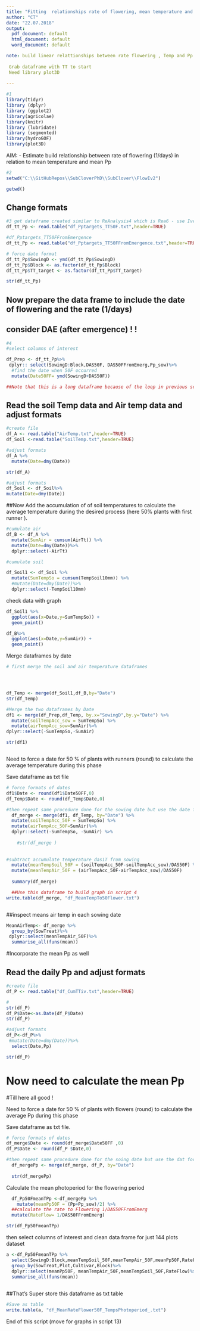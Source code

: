 ```yaml
---
title: "Fitting  relationships rate of flowering, mean temperature and mean Pp  "
author: "CT"
date: "22.07.2018"
output:
  pdf_document: default
  html_document: default
  word_document: default

note: build linear relattionships between rate flowering , Temp and Pp as per Evans 1992 and Nori 2014.
  
 Grab dataframe with TT to start 
 Need library plot3D 
 
---
```


```r
#1
library(tidyr)
library (dplyr)
library (ggplot2)
library(agricolae)
library(knitr)
library (lubridate)
library (segmented)
library(hydroGOF)
library(plot3D)

```
 
AIM:
- Estimate build relationship between rate of  flowering (1/days)  in relation to mean temperature and mean Pp


```r
#2
setwd("C:\\GitHubRepos\\SubCloverPhD\\SubClover\\FlowIv2")

getwd()


```
## Change formats 

```r
#3 get dataframe created similar to ReAnalysis4 which is Rea6 - use Iversen DAS50Flwoering data
df_tt_Pp <- read.table("df_Pptargets_TT50F.txt",header=TRUE) 

#df_Pptargets_TT50FFromEmergence
df_tt_Pp <- read.table("df_Pptargets_TT50FFromEmergence.txt",header=TRUE)

# force date format
df_tt_Pp$SowingD <- ymd(df_tt_Pp$SowingD)
df_tt_Pp$Block <- as.factor(df_tt_Pp$Block)
df_tt_Pp$TT_target <- as.factor(df_tt_Pp$TT_target)

str(df_tt_Pp)


```


## Now prepare the data frame to include the date of flowering and the rate (1/days)
## consider DAE (after emergence) ! ! 

```r
#4
#select columns of interest 

df_Prep <- df_tt_Pp%>%
 dplyr:: select(SowingD:Block,DAS50F, DAS50FFromEmerg,Pp_sow)%>%
  #find the date when 50F occurred  
  mutate(Date50FF= ymd(SowingD+DAS50F))

##Note that this is a long dataframe because of the loop in previous script (that's why so many lines FIX ME ...make it only 144 lines)
```

## Read the soil Temp data and Air temp data and  adjust formats 

```r

#create file
df_A <- read.table("AirTemp.txt",header=TRUE)
df_Soil <-read.table("SoilTemp.txt",header=TRUE)

#adjust formats
df_A %>%
  mutate(Date=dmy(Date))

str(df_A)

#adjust formats
df_Soil <- df_Soil%>%
mutate(Date=dmy(Date))


```


##Now Add the accumulation of of soil temperatures to calculate the average temperature during the desired process (here 50% plants with first runner ). 

```r
#cumulate air
df_B <- df_A %>%
  mutate(SumAir = cumsum(AirTt)) %>%
  mutate(Date=dmy(Date))%>%
  dplyr::select(-AirTt)

#cumulate soil

df_Soil1 <- df_Soil %>%
  mutate(SumTempSo = cumsum(TempSoil10mm)) %>%
  #mutate(Date=dmy(Date))%>%
  dplyr::select(-TempSoil10mm)


```

check data with graph

```r
df_Soil1 %>%
  ggplot(aes(x=Date,y=SumTempSo)) +
  geom_point()

df_B%>%
  ggplot(aes(x=Date,y=SumAir)) +
  geom_point()

```


Merge dataframes by date

```r

# first merge the soil and air temperature dataframes 




df_Temp <- merge(df_Soil1,df_B,by="Date") 
str(df_Temp)

#Merge the two dataframes by Date
df1 <- merge(df_Prep,df_Temp, by.x="SowingD",by.y="Date") %>%
  mutate(soilTempAcc_sow = SumTempSo) %>% 
  mutate(airTempAcc_sow=SumAir)%>%
dplyr::select(-SumTempSo,-SumAir)

str(df1)



```

Need to force a date for 50 % of plants with runners  (round) to calculate the average temperature during this phase  

Save dataframe as txt file


```r


# force formats of dates
df1$Date <- round(df1$Date50FF,0)
df_Temp$Date <- round(df_Temp$Date,0)

#then repeat same procedure done for the sowing date but use the date for Flowering 
  df_merge <- merge(df1, df_Temp, by="Date") %>%
  mutate(soilTempAcc_50F = SumTempSo) %>%
  mutate(airTempAcc_50F=SumAir)%>%
  dplyr::select(-SumTempSo, -SumAir) %>%
 
    #str(df_merge )
  
  
#subtract accumulate temperature das1T from sowing 
  mutate(meanTempSoil_50F = (soilTempAcc_50F-soilTempAcc_sow)/DAS50F) %>% 
  mutate(meanTempAir_50F = (airTempAcc_50F-airTempAcc_sow)/DAS50F)
  
  summary(df_merge)

  ##Use this dataframe to build graph in script 4 
write.table(df_merge, "df_MeanTempTo50Flower.txt") 



```


##inspect means air temp in each sowing date 
```r
MeanAirTemp<- df_merge %>%
  group_by(SowTreat)%>%
 dplyr::select(meanTempAir_50F)%>%
  summarise_all(funs(mean))


```



#Incorporate the mean Pp as well 


## Read the daily Pp and  adjust formats 

```r

#create file
df_P <- read.table("df_CumTTiv.txt",header=TRUE)

#
str(df_P)
df_P$Date<-as.Date(df_P$Date)
str(df_P)

#adjust formats
df_P<-df_P%>%
 #mutate(Date=dmy(Date))%>%
  select(Date,Pp)

str(df_P)

```

# Now need to calculate the mean Pp


#Till here all good ! 

Need to force a date for 50 % of plants with flowers  (round) to calculate the average Pp during this phase  

Save dataframe as txt file.


```r


# force formats of dates
df_merge$Date <- round(df_merge$Date50FF ,0)
df_P$Date <- round(df_P $Date,0)

#then repeat same procedure done for the soing date but use the dat for 1 Trifoliate
  df_mergePp <- merge(df_merge, df_P, by="Date") 
  
  str(df_mergePp)


```


Calculate the mean photoperiod for the flowering period

```r


  df_Pp50FmeanTPp <-df_mergePp %>%
    mutate(meanPp50F = (Pp+Pp_sow)/2) %>%
  ##calculate the rate to Flowering 1/DAS50FFromEmerg
  mutate(RateFlow= 1/DAS50FFromEmerg)

str(df_Pp50FmeanTPp)

```

then select columns of interest and clean data frame for just 144 plots dataset  

```r

a <-df_Pp50FmeanTPp %>%
  select(SowingD:Block,meanTempSoil_50F,meanTempAir_50F,meanPp50F,RateFlow  )%>%
  group_by(SowTreat,Plot,Cultivar,Block)%>%
  dplyr::select(meanPp50F, meanTempAir_50F,meanTempSoil_50F,RateFlow)%>%
  summarise_all(funs(mean))
  

```

##That's Super  store this dataframe as txt table 
```r


#Save as table 
write.table(a, "df_MeanRateFlower50F_TempsPhotoperiod_.txt")


```



End of this script  (move for graphs  in script 13) 
